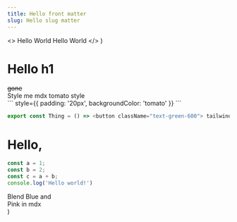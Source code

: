 ```yaml
---
title: Hello front matter
slug: Hello slug matter
---
```

  <>
    <span className="box-decoration-slice bg-gradient-to-r from-indigo-600 to-pink-500 text-white px-2 ...">
      Hello  World
    </span>
    <span className="box-decoration-clone bg-gradient-to-r from-indigo-600 to-pink-500 text-white px-2 ...">
      Hello World
    </span>
</>
)

<HelloWorld/>

<h1>Hello h1</h1>
<s>gone</s>
  <div>Style me  mdx tomato style</div>
<div style={{ padding: '20px', backgroundColor: 'tomato' }}>
  ```
   style={{ padding: '20px', backgroundColor: 'tomato' }}
  ```
</div>

 
 ```javascript
 export const Thing = () => <button className="text-green-600"> tailwindcss mdx button thing</button>
  ```
# Hello, <Thing />

```javascript
const a = 1;
const b = 2;
const c = a + b;
console.log('Hello world!')
```

<div className="justify-center-space-x-14">
    <div className="mix-blend-multiply bg-blue-400 ...">Blend Blue and</div>
    <div className="mix-blend-multiply bg-pink-400 ...">Pink in mdx</div>
</div>)

<CircleBlendThing/>